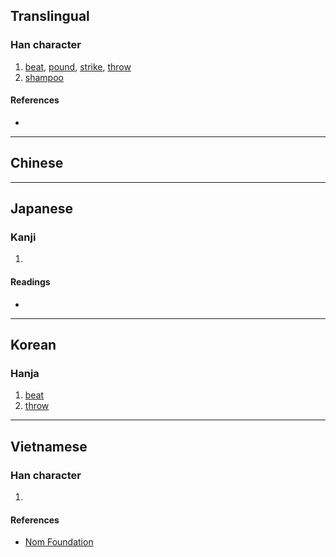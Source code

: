 {{also|捶}}
{{character info}}
==Translingual==

===Han character===
{{Han char|rn=64|rad=手|as=10|sn=13|four=57037|canj=QYHR|ids=⿰扌追}}

# [[beat]], [[pound]], [[strike]], [[throw]]
# [[shampoo]]

====References====
* {{Han ref|kx=0447.190|dkj=12498|dj=0798.110|hdz=31920.060|uh=6425|ud=25637|bh=DDB4|bd=56756}}

----

==Chinese==
{{zh-see|捶|v}}

----

==Japanese==

===Kanji===
{{ja-kanji|grade=|rs=手10}}

# {{rfdef|ja|sort=手10}}

====Readings====
* {{ja-readings|on=[[たい]] (tai), [[つい]] (tsui), [[ずい]] (zui)|kun=[[なげうつ]] (nageutsu)}}

----

==Korean==

===Hanja===
{{ko-hanja|hangeul=[[추]], [[퇴]]|eumhun=|rv=chu, toe|mr=ch'u, t'oe|y=chwu}}

# [[beat]]
# [[throw]]

----

==Vietnamese==

===Han character===
{{vi-readings|rs=手10|reading=chuỳ, dồi, dùi, giùi, thuỳ, truỳ}}

# {{rfdef|vi|sort=手10}}

====References====
* [http://nomfoundation.org/common/nom_details.php?codepoint=6425 Nom Foundation]